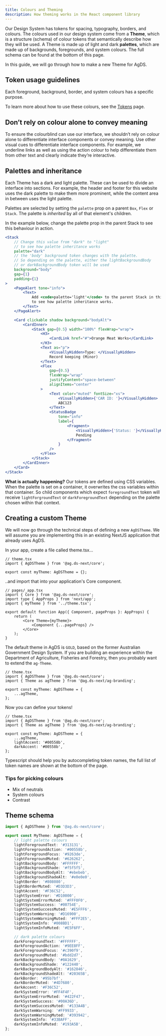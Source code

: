 ```yaml
---
title: Colours and Theming
description: How theming works in the React component library
---
```


Our Design System has tokens for spacing, typography, borders, and colours. The colours used in our design system come from a **Theme**, which is a structure (schema) of colour tokens that semantically describe how they will be used. A Theme is made up of light and dark **palettes**, which are made up of backgrounds, foregrounds, and system colours. The full schema can be found at the bottom of this page.

In this guide, we will go through how to make a new Theme for AgDS.

## Token usage guidelines

Each foreground, background, border, and system colours has a specific purpose.

To learn more about how to use these colours, see the [Tokens](/tokens) page.

## Don’t rely on colour alone to convey meaning

To ensure the colourblind can use our interface, we shouldn’t rely on colour alone to differentiate interface components or convey meaning. Use other visual cues to differentiate interface components. For example, we underline links as well as using the action colour to help differentiate them from other text and clearly indicate they’re interactive.

## Palettes and inheritance

Each Theme has a dark and light palette. These can be used to divide an interface into sections. For example, the header and footer for this website uses the dark palette to make them more prominent, while the content area in between uses the light palette.

Palettes are selected by setting the `palette` prop on a parent `Box`, `Flex` or `Stack`. The palette is _inherited_ by all of that element's children.

In the example below, change the palette prop in the parent Stack to see this behaviour in action.

```jsx live
<Stack
	// Change this value from "dark" to "light"
	// to see how palette inheritance works
	palette="dark"
	// the 'body' background token changes with the palette.
	// So depending on the palette, either the lightBackgroundBody
	// or darkBackgroundBody token will be used
	background="body"
	gap={1}
	padding={1}
>
	<PageAlert tone="info">
		<Text>
			Add <code>palette='light'</code> to the parent Stack in this code example,
			to see how palette inheritance works.
		</Text>
	</PageAlert>

	<Card clickable shadow background="bodyAlt">
		<CardInner>
			<Stack gap={0.5} width="100%" flexWrap="wrap">
				<H3>
					<CardLink href="#">Orange Meat Works</CardLink>
				</H3>
				<Text as="p">
					<VisuallyHidden>Type: </VisuallyHidden>
					Record keeping (Minor)
				</Text>
				<Flex
					gap={0.5}
					flexWrap="wrap"
					justifyContent="space-between"
					alignItems="center"
				>
					<Text color="muted" fontSize="xs">
						<VisuallyHidden>{'CAR ID: '}</VisuallyHidden>
						ABC123
					</Text>
					<StatusBadge
						tone="info"
						label={
							<Fragment>
								<VisuallyHidden>{'Status: '}</VisuallyHidden>
								Pending
							</Fragment>
						}
					/>
				</Flex>
			</Stack>
		</CardInner>
	</Card>
</Stack>
```

**What is actually happening?** Our tokens are defined using CSS variables. When the palette is set on a container, it overwrites the css variables within that container. So child components which expect `foregroundText` token will receive `lightForgroundText` or `darkForegroundText` depending on the palette chosen within that context.

## Creating a custom Theme

We will now go through the technical steps of defining a new `AgDSTheme`. We will assume you are implementing this in an existing NextJS application that already uses AgDS.

In your app, create a file called theme.tsx...

```tsx
// theme.tsx
import { AgDSTheme } from '@ag.ds-next/core';

export const myTheme: AgDSTheme = {};
```

..and import that into your application's Core component.

```tsx
// pages/_app.tsx
import { Core } from '@ag.ds-next/core';
import type { AppProps } from 'next/app';
import { myTheme } from '../theme.tsx';

export default function App({ Component, pageProps }: AppProps) {
	return (
		<Core Theme={myTheme}>
			<Component {...pageProps} />
		</Core>
	);
}
```

The default theme in AgDS is `GOLD`, based on the former Australian Government Design System. If you are building an experience within the Department of Agriculture, Fisheries and Forestry, then you probably want to extend the `ag-Theme`.

```tsx
// theme.tsx
import { AgDSTheme } from '@ag.ds-next/core';
import { Theme as agTheme } from '@ag.ds-next/ag-branding';

export const myTheme: AgDSTheme = {
	...agTheme,
};
```

Now you can define your tokens!

```tsx
// theme.tsx
import { AgDSTheme } from '@ag.ds-next/core';
import { Theme as agTheme } from '@ag.ds-next/ag-branding';

export const myTheme: AgDSTheme = {
	...agTheme,
	lightAccent: '#00558b',
	darkAccent: '#00558b',
};
```

Typescript should help you by autocompleting token names, the full list of token names are shown at the bottom of the page.

### Tips for picking colours

- Mix of neutrals
- System colours
- Contrast

## Theme schema

```ts
import { AgDSTheme } from '@ag.ds-next/core';

export const MyTheme: AgDSTheme = {
	// light palette colours
	lightForegroundText: '#313131',
	lightForegroundAction: '#00558b',
	lightForegroundFocus: '#9263de',
	lightForegroundMuted: '#626262',
	lightBackgroundBody: '#FFFFFF',
	lightBackgroundShade: '#f5f5f5',
	lightBackgroundBodyAlt: '#ebebeb',
	lightBackgroundShadeAlt: '#e0e0e0',
	lightBorder: '#808080',
	lightBorderMuted: '#D3D3D3',
	lightAccent: '#F36C52',
	lightSystemError: '#D10000',
	lightSystemErrorMuted: '#FFF0F0',
	lightSystemSuccess: '#00754E',
	lightSystemSuccessMuted: '#E5FFF6',
	lightSystemWarning: '#D16900',
	lightSystemWarningMuted: '#FFF2E5',
	lightSystemInfo: '#008BD1',
	lightSystemInfoMuted: '#E5F6FF',

	// dark palette colours
	darkForegroundText: '#FFFFFF',
	darkForegroundAction: '#9EE8FF',
	darkForegroundFocus: '#c390f9',
	darkForegroundMuted: '#bdd2d7',
	darkBackgroundBody: '#0A1629',
	darkBackgroundShade: '#122440',
	darkBackgroundBodyAlt: '#162846',
	darkBackgroundShadeAlt: '#20365B',
	darkBorder: '#95b7bf',
	darkBorderMuted: '#4D7680',
	darkAccent: '#F36C52',
	darkSystemError: '#FF4F4F',
	darkSystemErrorMuted: '#422F47',
	darkSystemSuccess: '#00A36D',
	darkSystemSuccessMuted: '#133A4B',
	darkSystemWarning: '#FF9933',
	darkSystemWarningMuted: '#393942',
	darkSystemInfo: '#33BAFF',
	darkSystemInfoMuted: '#193A5B',
};
```
